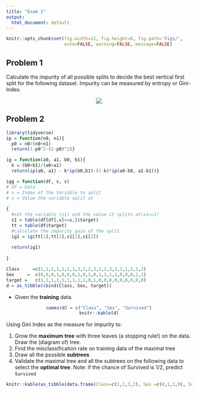 ```yaml
---
title: "Exam 1"
output:
  html_document: default
---
```



```r
knitr::opts_chunk$set(fig.width=12, fig.height=8, fig.path='Figs/',
                      echo=FALSE, warning=FALSE, message=FALSE)
```

## Problem 1

Calculate the impurity of all possible splits to decide the best vertical first split for the following dataset.  Impurity can be measured by entropy or Gini-Index.

<center>
![](images/s15.png)
</center>

## Problem 2

```r
library(tidyverse)
ip = function(n0, n1){
  p0 = n0/(n0+n1)
  return(1-p0^2-(1-p0)^2)}

ig = function(a0, a1, b0, b1){
  k = (b0+b1)/(a0+a1)
  return(ip(a0, a1) - k*ip(b0,b1)-(1-k)*ip(a0-b0, a1-b1))}

igg = function(df, v, s)
# df = Data
# v = Index of the Variable to split
# s = Value the variable split at 
  
{
  #set the variable (x1) and the value it splits at(x1==1)
  s1 = table(df[df[,v]==s,]$target)
  tt = table(df$target)
  #calculate the impurity gain of the split
  ig1 = ig(tt[1],tt[2],s1[1],s1[2])
  
  return(ig1)
  
}

Class     =c(1,1,1,1,1,1,1,3,3,2,3,2,2,3,2,3,1,2,1,2)
Sex     =  c(0,0,0,1,0,0,0,1,0,1,0,1,1,1,1,0,0,0,1,1)
target =   c(1,1,1,1,1,1,1,1,1,0,1,0,0,0,0,0,0,0,0,0)
d = as_tibble(cbind(Class, Sex, target))


```

- Given the **training** data.  

<center>
```r
names(d) = c("Class", "Sex", "Survived")
knitr::kable(d)
```
</center>

Using Gini Index as the measure for impurity to:

1. Grow the **maximum tree** with three leaves (a stopping rule!) on the data.  Draw the (diagram of) tree. 
2. Find the misclassification rate on training data of the maximal tree
3. Draw all the possible **subtrees**
4. Validate the maximal tree and all the subtrees on the following data to select the **optimal tree**. Note: if the chance of Survived is 1/2, predict `Survived`

<center>
```r
knitr::kable(as_tibble(data.frame(Class=c(1,1,3,2), Sex =c(0,1,1,0), Survived =c(1,1,0,0))))
```
</center>



